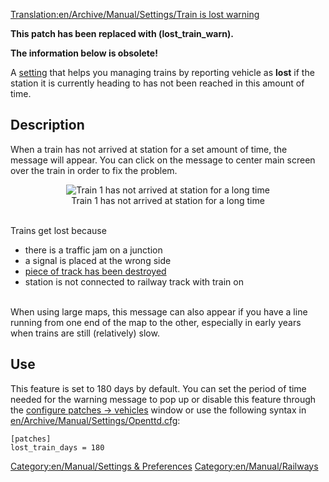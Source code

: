 [[Translation:en/Archive/Manual/Settings/Train is lost warning]]


{{en/Outdated|Replacing with new patch info}}


'''This patch has been replaced with (lost_train_warn).'''

'''The information below is obsolete!'''


A [[en/Archive/Manual/Settings/Advanced Settings|setting]] that helps you managing trains by reporting vehicle as '''lost''' if the station it is currently heading to has not been reached in this amount of time.

== Description ==

When a train has not arrived at station for a set amount of time, the message will appear.
You can click on the message to center main screen over the train in order to fix the problem.
<center>[[File:en/Archive/Manual/Settings/Losttrain.png|center|frame|Train 1 has not arrived at station for a long time]]</center>
<br>
Trains get lost because
<ul>
<li>there is a traffic jam on a junction</li>
<li>a signal is placed at the wrong side</li>
<li>[[en/Manual/Disasters|piece of track has been destroyed]]</li>
<li>station is not connected to railway track with train on</li>
</ul>
<br>
When using large maps, this message can also appear if you have a line running from one end of the map to the other, especially in early years when trains are still (relatively) slow.
<br>

== Use ==
This feature is set to 180 days by default. You can set the period of time needed for the warning message to pop up or disable this feature through the [[en/Archive/Manual/Settings/Configuring patches/Vehicles|configure patches -> vehicles]] window or use the following syntax in [[en/Archive/Manual/Settings/Openttd.cfg]]:

<pre>
[patches]
lost_train_days = 180
</pre>

[[Category:en/Manual/Settings & Preferences]]
[[Category:en/Manual/Railways]]
